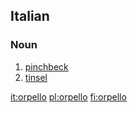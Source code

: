 ==Italian==

===Noun===
{{it-noun|orpell|m|o|i}}

# [[pinchbeck]]
# [[tinsel]]

[[it:orpello]]
[[pl:orpello]]
[[fi:orpello]]